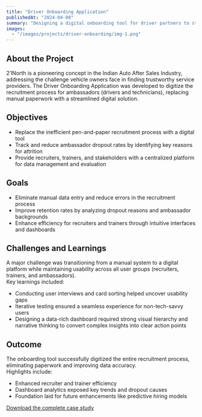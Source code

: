 ```yaml
---
title: "Driver Onboarding Application"
publishedAt: "2024-04-08"
summary: "Designing a digital onboarding tool for driver partners to streamline recruitment and reduce dropout rates"
images:
  - "/images/projects/driver-onboarding/img-1.png"
---
```


## About the Project

2’lNorth is a pioneering concept in the Indian Auto After Sales Industry, addressing the challenge vehicle owners face in finding trustworthy service providers. The Driver Onboarding Application was developed to digitize the recruitment process for ambassadors (drivers and technicians), replacing manual paperwork with a streamlined digital solution.

## Objectives

- Replace the inefficient pen-and-paper recruitment process with a digital tool
- Track and reduce ambassador dropout rates by identifying key reasons for attrition
- Provide recruiters, trainers, and stakeholders with a centralized platform for data management and evaluation

## Goals

- Eliminate manual data entry and reduce errors in the recruitment process
- Improve retention rates by analyzing dropout reasons and ambassador backgrounds
- Enhance efficiency for recruiters and trainers through intuitive interfaces and dashboards

## Challenges and Learnings

A major challenge was transitioning from a manual system to a digital platform while maintaining usability across all user groups (recruiters, trainers, and ambassadors).  
Key learnings included:

- Conducting user interviews and card sorting helped uncover usability gaps
- Iterative testing ensured a seamless experience for non-tech-savvy users
- Designing a data-rich dashboard required strong visual hierarchy and narrative thinking to convert complex insights into clear action points

## Outcome

The onboarding tool successfully digitized the entire recruitment process, eliminating paperwork and improving data accuracy.  
Highlights include:

- Enhanced recruiter and trainer efficiency
- Dashboard analytics exposed key trends and dropout causes
- Foundation laid for future enhancements like predictive hiring models

[Download the complete case study](/work/driver-onbaord/case-study.pdf)
